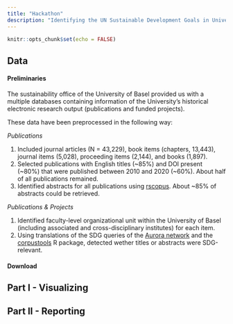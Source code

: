 ```yaml
---
title: "Hackathon"
description: "Identifying the UN Sustainable Development Goals in University of Basel research output"
---
```


```r
knitr::opts_chunk$set(echo = FALSE)
```

## Data

#### Preliminaries

The sustainability office of the University of Basel provided us with a multiple databases containing information of the University's historical electronic research output (publications and funded projects). 

These data have been preprocessed in the following way:

<i>Publications</i>

1. Included journal articles (N = 43,229), book items (chapters, 13,443), journal items (5,028), proceeding items (2,144), and books (1,897).
2. Selected publications with English titles (~85%) and DOI present (~80%) that were published between 2010 and 2020 (~60%). About half of all publications remained.    
3. Identified abstracts for all publications using <a href="https://cran.r-project.org/web/packages/rscopus/index.html">rscopus</a>. About ~85% of abstracts could be retrieved.    

<i>Publications & Projects</i>

1. Identified faculty-level organizational unit within the University of Basel (including associated and cross-disciplinary institutes) for each item. 
2. Using translations of the SDG queries of the <a href="https://github.com/Aurora-Network-Global/sdg-queries">Aurora network</a> and the <a href="https://cran.r-project.org/web/packages/corpustools/corpustools.pdf">corpustools</a> R package, detected wether titles or abstracts were SDG-relevant.  

#### Download



## Part I - Visualizing





## Part II - Reporting

